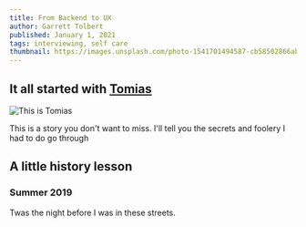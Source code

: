 ```yaml
---
title: From Backend to UX
author: Garrett Tolbert
published: January 1, 2021
tags: interviewing, self care
thumbnail: https://images.unsplash.com/photo-1541701494587-cb58502866ab?ixid=MnwxMjA3fDB8MHxwaG90by1wYWdlfHx8fGVufDB8fHx8&ixlib=rb-1.2.1&auto=format&fit=crop&w=1500&q=80
---
```


## It all started with [Tomias](https://twitter.com/jack)

![This is Tomias](https://images.unsplash.com/photo-1629083415561-5fb3f129877b?ixid=MnwxMjA3fDB8MHxlZGl0b3JpYWwtZmVlZHw0fHx8ZW58MHx8fHw%3D&ixlib=rb-1.2.1&auto=format&fit=crop&w=1400&q=60)

This is a story you don't want to miss. I'll tell you the secrets and foolery I had to do go through

## A little history lesson

### Summer 2019

Twas the night before I was in these streets.

